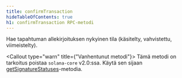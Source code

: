 ```yaml
---
title: confirmTransaction
hideTableOfContents: true
h1: confirmTransaction RPC-metodi
---
```


Hae tapahtuman allekirjoituksen nykyinen tila (käsitelty, vahvistettu,
viimeistelty).

<Callout type="warn" title={"Vanhentunut metodi"}>
  Tämä metodi on tarkoitus poistaa `solana-core` v2.0:ssa. Käytä sen sijaan
  [getSignatureStatuses](/docs/rpc/http/getsignaturestatuses)-metodia.
</Callout>
